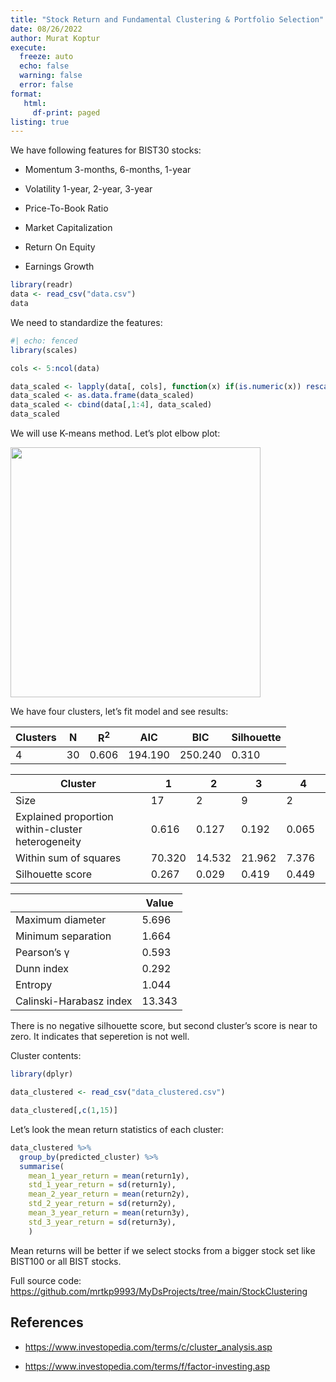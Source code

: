 ```yaml
---
title: "Stock Return and Fundamental Clustering & Portfolio Selection"
date: 08/26/2022
author: Murat Koptur
execute:
  freeze: auto
  echo: false
  warning: false
  error: false
format: 
   html:
     df-print: paged
listing: true
---
```


We have following features for BIST30 stocks:

-   Momentum 3-months, 6-months, 1-year

-   Volatility 1-year, 2-year, 3-year

-   Price-To-Book Ratio

-   Market Capitalization

-   Return On Equity

-   Earnings Growth

```r
library(readr)
data <- read_csv("data.csv")
data
```

We need to standardize the features:

```r
#| echo: fenced
library(scales)

cols <- 5:ncol(data)

data_scaled <- lapply(data[, cols], function(x) if(is.numeric(x)) rescale(x, to=c(0,1)) else x)
data_scaled <- as.data.frame(data_scaled)
data_scaled <- cbind(data[,1:4], data_scaled)
data_scaled
```

We will use K-means method. Let's plot elbow plot:

![](images/paste-1622CD6D.png){width="400"}

We have four clusters, let's fit model and see results:

| Clusters | N    | R$^{2}$ | AIC       | BIC       | Silhouette |
|----------|------|---------|-----------|-----------|------------|
| $4$      | $30$ | $0.606$ | $194.190$ | $250.240$ | $0.310$    |

| Cluster                                           | $1$      | $2$      | $3$      | $4$     |
|-------------------------------|----------|----------|----------|----------|
| Size                                              | $17$     | $2$      | $9$      | $2$     |
| Explained proportion within-cluster heterogeneity | $0.616$  | $0.127$  | $0.192$  | $0.065$ |
| Within sum of squares                             | $70.320$ | $14.532$ | $21.962$ | $7.376$ |
| Silhouette score                                  | $0.267$  | $0.029$  | $0.419$  | $0.449$ |

|                         | Value    |
|-------------------------|----------|
| Maximum diameter        | $5.696$  |
| Minimum separation      | $1.664$  |
| Pearson's γ             | $0.593$  |
| Dunn index              | $0.292$  |
| Entropy                 | $1.044$  |
| Calinski-Harabasz index | $13.343$ |

There is no negative silhouette score, but second cluster's score is near to zero. It indicates that seperetion is not well.

Cluster contents:

```r
library(dplyr)

data_clustered <- read_csv("data_clustered.csv")

data_clustered[,c(1,15)]
```

Let's look the mean return statistics of each cluster:

```r
data_clustered %>%
  group_by(predicted_cluster) %>%
  summarise(
    mean_1_year_return = mean(return1y),
    std_1_year_return = sd(return1y),
    mean_2_year_return = mean(return2y),
    std_2_year_return = sd(return2y),
    mean_3_year_return = mean(return3y),
    std_3_year_return = sd(return3y),
    )
```

Mean returns will be better if we select stocks from a bigger stock set like BIST100 or all BIST stocks.

Full source code: <https://github.com/mrtkp9993/MyDsProjects/tree/main/StockClustering>

## References

-   <https://www.investopedia.com/terms/c/cluster_analysis.asp>

-   <https://www.investopedia.com/terms/f/factor-investing.asp>
